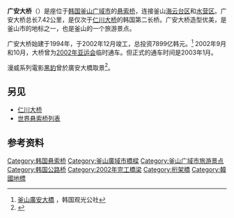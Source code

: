 {{Infobox Bridge
|bridge_name   = 广安大桥
|image         = The Gwangan Bridge-edit.jpg
|caption       = 
|official_name = 广安大桥
|carries       = 釜山广域市66号公路
|crosses       = 
|locale        = {{ROK}}[[釜山广域市|釜山广域市]]
|maint         = 
|id            = 
|designer      =
|design        = [[悬索桥|悬索桥]]
|material      =
|spans         =
|pierswater    = 
|mainspan      = {{convert|500|m}}
|length        = {{convert|900|m}} (主桥)<br>{{convert|7420|m}} (整桥)
|width         = {{convert|24|m}}
|height        = 
|load          = 
|clearance     = 
|below         = 
|traffic       = 
|begin         = 1994年
|complete      = 2002年
|open          = 2003年
|heritage      =
|collapsed     =
|preceded      =
|followed      =
|closed        = 
|toll          = 
|map_cue       = 
|map_image     = 
|map_alt       =
|map_text      = 
|map_width     = 
|coordinates   = {{coord|35|8|46.8|N|129|7|43.1|E|type:landmark|display=inline,title|name=Kwang Ahn Great Suspension Bridge}}
|extra         ={{Location map | South Korea
|label      = 
|label_size = 
|alt        = 
|position   = center
|background = 
|lon_dir=E
|lat_dir=N
|lat_deg    = 35
|lat_min    = 8
|lat_sec    = 46.8
|lon_deg    = 129
|lon_min    = 7
|lon_sec    = 43.1
|lat        = 
|long       = 
|mark       = 
|marksize   = 
|border     = none
|float      = 
|width      = 250
|caption    = <!-- blank -->
}}
}}

{{Infobox Korean name
|img=
|hangul=광안대교
|hanja=廣安大橋
|rr=Gwang-an Daegyo
|mr=Kwangan Taegyo
}}

'''广安大桥'''（{{lang-ko|광안대교}}）是座位于[[韩国|韩国]][[釜山广域市|釜山广域市]]的[[悬索桥|悬索桥]]，连接釜山[[海云台区|海云台区]]和[[水营区|水营区]]。广安大桥总长7.42公里，是仅次于[[仁川大桥|仁川大桥]]的韩国第二长桥。广安大桥造型优美，是釜山市的地标之一，也是釜山的一个旅游景点。

广安大桥始建于1994年，于2002年12月竣工，总投资7899亿韩元。<ref>[http://big5chinese.visitkorea.or.kr/cht/SI/SI_CH_2_1_1_1.jsp?cid=604226  釜山廣安大橋] {{Wayback|url=http://big5chinese.visitkorea.or.kr/cht/SI/SI_CH_2_1_1_1.jsp?cid=604226 |date=20120313055037 }}，韩国观光公社</ref>  2002年9月和10月，大桥曾为[[2002年亚运会|2002年亚运会]]临时通车。但正式的通车时间是2003年1月。

漫威系列電影[[黑豹_(電影)|黑豹]]曾於廣安大橋取景<ref name="BusanTHR">{{cite web |url=http://www.hollywoodreporter.com/heat-vision/black-panther-first-look-korea-car-chase-scene-989257 |title=First Look: 'Black Panther' Car Chase Scene |last=Lee |first=Hyo-won |work=[[The_Hollywood_Reporter|The Hollywood Reporter]] |date=2017-03-27 |accessdate=2017-03-28 |archiveurl=https://www.webcitation.org/6pJCXb0Ri?url=http://www.hollywoodreporter.com/heat-vision/black-panther-first-look-korea-car-chase-scene-989257 |archivedate=2017-03-28 |deadurl=no }}</ref>。

==另见==
*[[仁川大桥|仁川大桥]]
*[[世界悬索桥列表|世界悬索桥列表]]

==参考资料==
{{reflist}}

[[Category:韩国悬索桥|Category:韩国悬索桥]] 
[[Category:釜山廣域市橋樑|Category:釜山廣域市橋樑]]
[[Category:釜山广域市旅游景点|Category:釜山广域市旅游景点]]
[[Category:韩国公路桥|Category:韩国公路桥]]
[[Category:2002年完工橋梁|Category:2002年完工橋梁]]
[[Category:桁架橋|Category:桁架橋]]
[[Category:韓國地標|Category:韓國地標]]
